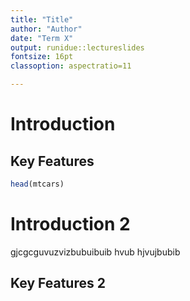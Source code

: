 ```yaml
---
title: "Title"
author: "Author"
date: "Term X"
output: runidue::lectureslides
fontsize: 16pt
classoption: aspectratio=11

---
```


# Introduction

## Key Features

```r
head(mtcars)
```

# Introduction 2


gjcgcguvuzvizbubuibuib hvub
hjvujbubib

## Key Features 2


